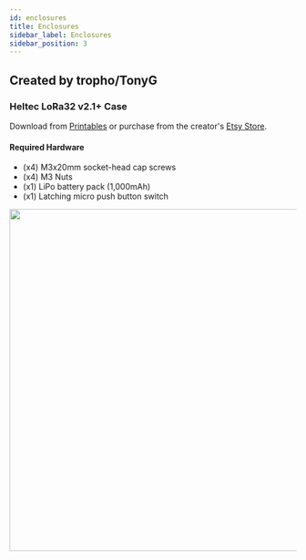 ```yaml
---
id: enclosures
title: Enclosures
sidebar_label: Enclosures
sidebar_position: 3
---
```



## Created by tropho/TonyG

### Heltec LoRa32 v2.1+ Case

Download from [Printables](https://www.printables.com/model/118750-heltec-lora-32-case-for-meshtastic) or purchase from the creator's [Etsy Store](https://www.etsy.com/listing/1170868625/meshtastic-heltec-lora-32-case).

#### Required Hardware

- (x4) M3x20mm socket-head cap screws
- (x4) M3 Nuts
- (x1) LiPo battery pack (1,000mAh)
- (x1) Latching micro push button switch

<img src={Tropho} width="600" align="left" />
